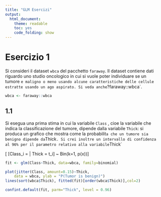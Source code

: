 ```yaml
---
title: "GLM Esercizi"
output:
  html_document:
    theme: readable
    toc: yes
    code_folding: show
---
```


# Esercizio 1 

Si consideri il dataset `wbca` del pacchetto `faraway`. 
Il dataset contiene dati riguardo uno studio oncologico in cui 
si vuole poter individuare se un tumore `e maligno o meno usando alcune
caratteristiche delle cellule estratte usando un ago aspirato. Si veda anche `?faraway::wbca`.

```r
wbca <- faraway::wbca
```

## 1.1

Si esegua una prima stima in cui la variabile `Class` , cioe la variabile che indica la classificazione del
tumore, dipende dalla variabile `Thick`: si produca un grafico che mostra come la probabilit`a che
un tumore sia benigno dipende da `Thick`. Si crei inoltre un intervallo di confidenza al 96% per il
parametro relativo alla variabile `Thick`

\[ [Class_i = \text{Benigno} | Thick = t_i] \sim ~ Bin(k=1, p(x))\]

```r
fit <- glm(Class~Thick, data=wbca, family=binomial)

plot(jitter(Class, amount=0.15)~Thick,
    data = wbca, ylab = "P(Tumor is benign)")
lines(sort(wbca$Thick), fitted(fit)[order(wbca$Thick)],col=2)
```

```r
confint.default(fit, parm="Thick", level = 0.96)
```





